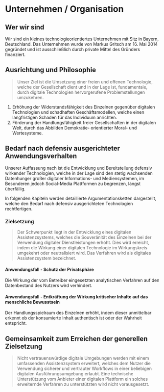 # Unternehmen / Organisation

## Wer wir sind

Wir sind ein kleines technologieorientiertes Unternehmen mit Sitz in Bayern,
Deutschland. Das Unternehmen wurde von Markus Gritsch am 16. Mai 2014 gegründet
und ist ausschließlich durch private Mittel des Gründers finanziert.

## Ausrichtung und Philosophie

> Unser Ziel ist die Umsetzung einer freien und offenen Technologie, welche der
> Gesellschaft dient und in der Lage ist, fundamentale, durch digitale
> Technologien hervorgerufene Problemstellungen umzukehren.

1. Erhöhung der Widerstandsfähigkeit des Einzelnen gegenüber digitalen
   Technologien und schadhaften Geschäftsmodellen, welche einen langfristigen
   Schaden für das Individuum anrichten.
2. Förderung der Handlungsfähigkeit freier Gesellschaften in der digitalen Welt,
   durch das Abbilden Demokratie- orientierter Moral- und Wertesysteme.

## Bedarf nach defensiv ausgerichteter Anwendungsverhalten

Unserer Auffassung nach ist die Entwicklung und Bereitstellung defensiv
wirkender Technologien, welche in der Lage sind den stetig wachsenden
Datenhunger großer digitaler Informations- und Mediensystemen, im Besonderen
jedoch Social-Media Plattformen zu begrenzen, längst überfällig.

In folgenden Kapiteln werden detaillierte Argumentationsketten dargestellt,
welche den Bedarf nach defensiv ausgerichteten Technologien rechtfertigen.

### Zielsetzung

> Der Schwerpunkt liegt in der Entwicklung eines digitalen Assistenzsystems,
> welches die Souveränität des Einzelnen bei der Verwendung digitaler
> Dienstleistungen erhöht. Dies wird erreicht, indem die Wirkung einer digitalen
> Technologie im Wirkungskreis umgekehrt oder neutralisiert wird. Das Verfahren
> wird als digitales Assistenzsystem bezeichnet.

#### Anwendungsfall - Schutz der Privatsphäre

Die Wirkung der vom Betreiber eingesetzten analytischen Verfahren auf den
Datenbestand des Nutzers wird verhindert.

#### Anwendungsfall - Entkräftung der Wirkung kritischer Inhalte auf das menschliche Bewusstsein

Der Handlungsspielraum des Einzelnen erhöht, indem dieser unmittelbar erkennt ob
der konsumierte Inhalt authentisch ist oder der Wahrheit entspricht.

## Gemeinsamkeit zum Erreichen der generellen Zielsetzung

> Nicht vertrauenswürdige digitale Umgebungen werden mit einem umfassenden
> Assistenzsystem erweitert, welches dem Nutzer die Verwendung sicherer und
> vertrauter Workflows in einer beliebigen digitalen Ausführungsumgebung
> erlaubt. Eine technische Unterstützung vom Anbieter einer digitalen Plattform
> ein solches erweiternde Verfahren zu unterstützten wird nicht vorausgesetzt.
